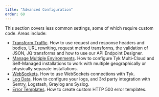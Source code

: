 ```yaml
---
title: "Advanced Configuration"
order: 60
---
```


This section covers less common settings, some of which require custom code. Areas include:

* [Transform Traffic](/api-management/traffic-transformation#). How to use request and response headers and bodies, URL rewriting, request method transforms, the validation of JSON, JQ transforms and how to use our API Endpoint Designer.
* [Manage Multiple Environments](/api-management/multiple-environments). How to configure Tyk Multi-Cloud and Self-Managed installations to work with multiple geographically or physically separate installations.
* [WebSockets](/api-management/non-http-protocols#websockets). How to use WebSockets connections with Tyk.
* [Log Data](/api-management/logs-metrics#system-logs). How to configure your logs, and 3rd party integration with Sentry, Logstash, Graylog ans Syslog.
* [Error Templates](/api-management/gateway-events#error-templates). How to create custom HTTP 500 error templates. 
